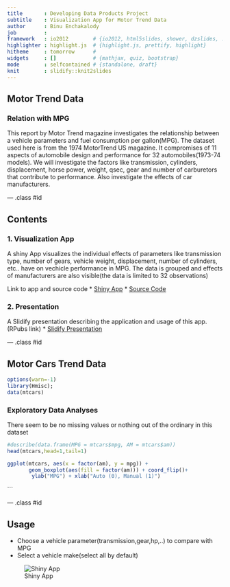 ```yaml
---
title       : Developing Data Products Project
subtitle    : Visualization App for Motor Trend Data
author      : Binu Enchakalody
job         : 
framework   : io2012        # {io2012, html5slides, shower, dzslides, ...}
highlighter : highlight.js  # {highlight.js, prettify, highlight}
hitheme     : tomorrow      # 
widgets     : []            # {mathjax, quiz, bootstrap}
mode        : selfcontained # {standalone, draft}
knit        : slidify::knit2slides
---
```


## Motor Trend Data
### Relation with MPG 

This report by Motor Trend magazine investigates the relationship between a vehicle parameters and fuel consumption per gallon(MPG). The dataset used here is from the 1974 MotorTrend US magazine. It compromises of 11 aspects of automobile design and performance for 32 automobiles(1973-74 models). We will investigate the factors like transmission, cylinders, displacement, horse power, weight, qsec, gear and number of carburetors that contribute to performance. Also investigate the effects of car manufacturers.

--- .class #id 

## Contents

### 1. Visualization App

A shiny App visualizes the individual effects of parameters like transmission type, number of gears, vehicle weight, displacement, number of cylinders, etc.. have on vechicle performance in MPG. The data is grouped and effects of manufacturers are also visible(the data is limited to 32 observations)

Link to app and source code
* [Shiny App](https://beeps.shinyapps.io/mtcars)
* [Source Code](https://github.com/beeps82/DataProducts/tree/master/mtCarsApp/mtcars)

### 2. Presentation

A Slidify presentation describing the application and usage of this app. (RPubs link)
* [Slidify Presentation](http://rpubs.com/beeps82/DevelopingDataProductsProject)


--- .class #id

## Motor Cars Trend Data

```r
options(warn=-1)
library(Hmisc);
data(mtcars)
```
### Exploratory Data Analyses
There seem to be no missing values or nothing out of the ordinary in this dataset 

```r
#describe(data.frame(MPG = mtcars$mpg, AM = mtcars$am))
head(mtcars,head=1,tail=1)
```

```r
ggplot(mtcars, aes(x = factor(am), y = mpg)) + 
       geom_boxplot(aes(fill = factor(am))) + coord_flip()+ 
        ylab("MPG") + xlab("Auto (0), Manual (1)")
```

```

--- .class #id

## Usage

* Choose a vehicle parameter(transmission,gear,hp,..) to compare with MPG
* Select a vehicle make(select all by default)

![Shiny App](libraries/frameworks/io2012/images/App.png) 




